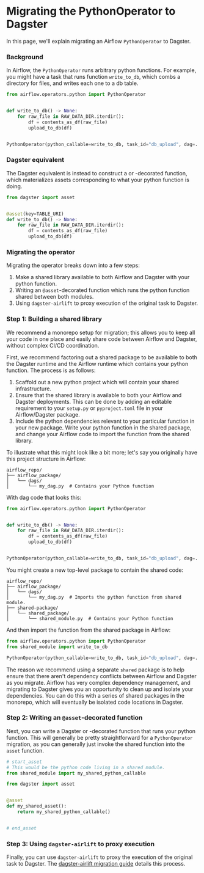 # Migrating the PythonOperator to Dagster

In this page, we'll explain migrating an Airflow `PythonOperator` to Dagster.

### Background

In Airflow, the `PythonOperator` runs arbitrary python functions. For example, you might have a task that runs function `write_to_db`, which combs a directory for files, and writes each one to a db table.

```python file=/integrations/airlift/operator_migration/python_operator.py startafter=start_op endbefore=end_op
from airflow.operators.python import PythonOperator


def write_to_db() -> None:
    for raw_file in RAW_DATA_DIR.iterdir():
        df = contents_as_df(raw_file)
        upload_to_db(df)


PythonOperator(python_callable=write_to_db, task_id="db_upload", dag=...)
```

### Dagster equivalent

The Dagster equivalent is instead to construct a <PyObject object="asset" module="dagster"/> or <PyObject object="multi_asset" module="dagster"/>-decorated function, which materializes assets corresponding to what your python function is doing.

```python file=/integrations/airlift/operator_migration/pyop_multi_asset_complete.py startafter=start_asset endbefore=end_asset
from dagster import asset


@asset(key=TABLE_URI)
def write_to_db() -> None:
    for raw_file in RAW_DATA_DIR.iterdir():
        df = contents_as_df(raw_file)
        upload_to_db(df)
```

### Migrating the operator

Migrating the operator breaks down into a few steps:

1. Make a shared library available to both Airflow and Dagster with your python function.
2. Writing an `@asset`-decorated function which runs the python function shared between both modules.
3. Using `dagster-airlift` to proxy execution of the original task to Dagster.

### Step 1: Building a shared library

We recommend a monorepo setup for migration; this allows you to keep all your code in one place and easily share code between Airflow and Dagster, without complex CI/CD coordination.

First, we recommend factoring out a shared package to be available to both the Dagster runtime and the Airflow runtime which contains your python function. The process is as follows:

1. Scaffold out a new python project which will contain your shared infrastructure.
2. Ensure that the shared library is available to both your Airflow and Dagster deployments. This can be done by adding an editable requirement to your `setup.py` or `pyproject.toml` file in your Airflow/Dagster package.
3. Include the python dependencies relevant to your particular function in your new package. Write your python function in the shared package, and change your Airflow code to import the function from the shared library.

To illustrate what this might look like a bit more; let's say you originally have this project structure in Airflow:

```plaintext
airflow_repo/
├── airflow_package/
│   └── dags/
│       └── my_dag.py  # Contains your Python function
```

With dag code that looks this:

```python file=/integrations/airlift/operator_migration/python_operator.py startafter=start_op endbefore=end_op
from airflow.operators.python import PythonOperator


def write_to_db() -> None:
    for raw_file in RAW_DATA_DIR.iterdir():
        df = contents_as_df(raw_file)
        upload_to_db(df)


PythonOperator(python_callable=write_to_db, task_id="db_upload", dag=...)
```

You might create a new top-level package to contain the shared code:

```plaintext
airflow_repo/
├── airflow_package/
│   └── dags/
│       └── my_dag.py  # Imports the python function from shared module.
├── shared-package/
│   └── shared_package/
│       └── shared_module.py  # Contains your Python function
```

And then import the function from the shared package in Airflow:

```python file=/integrations/airlift/operator_migration/python_operator.py startafter=start_shared endbefore=end_shared
from airflow.operators.python import PythonOperator
from shared_module import write_to_db

PythonOperator(python_callable=write_to_db, task_id="db_upload", dag=...)
```

The reason we recommend using a separate `shared` package is to help ensure that there aren't dependency conflicts between Airflow and Dagster as you migrate. Airflow has very complex dependency management, and migrating to Dagster gives you an opportunity to clean up and isolate your dependencies. You can do this with a series of shared packages in the monorepo, which will eventually be isolated code locations in Dagster.

### Step 2: Writing an `@asset`-decorated function

Next, you can write a Dagster <PyObject object="asset" module="dagster"/> or <PyObject object="multi_asset" module="dagster"/>-decorated function that runs your python function. This will generally be pretty straightforward for a `PythonOperator` migration, as you can generally just invoke the shared function into the `asset` function.

```python file=/integrations/airlift/operator_migration/pyop_asset_shared.py
# start_asset
# This would be the python code living in a shared module.
from shared_module import my_shared_python_callable

from dagster import asset


@asset
def my_shared_asset():
    return my_shared_python_callable()


# end_asset
```

### Step 3: Using `dagster-airlift` to proxy execution

Finally, you can use `dagster-airlift` to proxy the execution of the original task to Dagster. The [dagster-airlift migration guide](/integrations/airlift/tutorial/overview) details this process.
